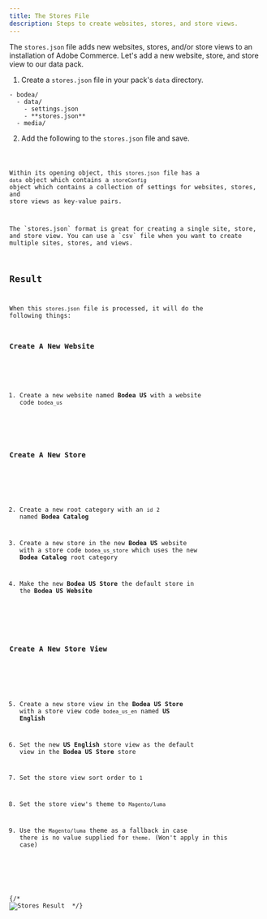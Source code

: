 ```yaml
---
title: The Stores File
description: Steps to create websites, stores, and store views.
---
```



The `stores.json` file adds new websites, stores, and/or store views to an installation of Adobe Commerce. Let's add a new website, store, and store view to our data pack.

<Steps>

1. Create a `stores.json` file in your pack's `data` directory.

</Steps>

<FileTree>

    - bodea/
      - data/
        - settings.json
        - **stores.json**
      - media/

</FileTree>

<Steps>

2. Add the following to the `stores.json` file and save.

</Steps>

<Code code={storesJsonCode} lang="json" title="stores.json" />

Within its opening object, this `stores.json` file has a `data` object which contains a `storeConfig` object which contains a collection of settings for websites, stores, and store views as key-value pairs.

<Aside type='note'>
The `stores.json` format is great for creating a single site, store, and store view. You can use a `csv` file when you want to create multiple sites, stores, and views.
</Aside>

## Result

When this `stores.json` file is processed, it will do the following things:

### Create A New Website

<Steps>

1. Create a new website named **Bodea US** with a website code `bodea_us`

</Steps>

### Create A New Store

<Steps>

2. Create a new root category with an `id` `2` named **Bodea Catalog**

3. Create a new store in the new **Bodea US** website with a store code `bodea_us_store` which uses the new **Bodea Catalog** root category

4. Make the new **Bodea US Store** the default store in the **Bodea US Website**

</Steps>

### Create A New Store View

<Steps>

5. Create a new store view in the **Bodea US Store** with a store view code `bodea_us_en` named **US English**

6. Set the new **US English** store view as the default view in the **Bodea US Store** store

7. Set the store view sort order to `1`

8. Set the store view's theme to `Magento/luma`

9. Use the `Magento/luma` theme as a fallback in case there is no value supplied for `theme`.  (Won't apply in this case)

</Steps>

{/* <Diagram caption="New website, store, and store view created">
![Stores Result](@assets/stores.png)
</Diagram> */}